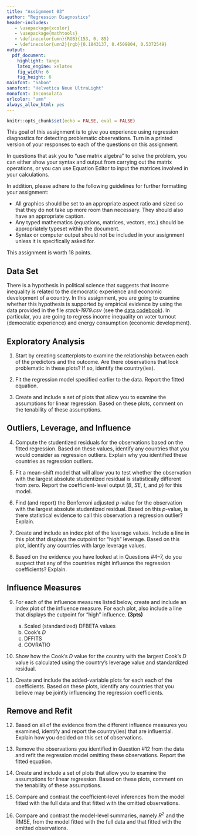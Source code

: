 ```yaml
---
title: "Assignment 03"
author: "Regression Diagnostics"
header-includes:
   - \usepackage{xcolor}
   - \usepackage{mathtools}
   - \definecolor{umn}{RGB}{153, 0, 85}
   - \definecolor{umn2}{rgb}{0.1843137, 0.4509804, 0.5372549}
output: 
  pdf_document:
    highlight: tango
    latex_engine: xelatex
    fig_width: 6
    fig_height: 6
mainfont: "Sabon"
sansfont: "Helvetica Neue UltraLight"
monofont: Inconsolata
urlcolor: "umn"
always_allow_html: yes
---
```


```r
knitr::opts_chunk$set(echo = FALSE, eval = FALSE)
```

This goal of this assignment is to give you experience using regression diagnostics for detecting problematic observations. Turn in a printed version of your responses to each of the questions on this assignment. 

In questions that ask you to "use matrix algebra" to solve the problem, you can either show your syntax and output from carrying out the matrix operations, or you can use Equation Editor to input the matrices involved in your calculations.

In addition, please adhere to the following guidelines for further formatting your assignment: 

- All graphics should be set to an appropriate aspect ratio and sized so that they do not take up more room than necessary. They should also have an appropriate caption.
- Any typed mathematics (equations, matrices, vectors, etc.) should be appropriately typeset within the document.
- Syntax or computer output should not be included in your assignment unless it is specifically asked for.

This assignment is worth 18 points. 



## Data Set

There is a hypothesis in political science that suggests that income inequality is related to the democratic experience and economic development of a country. In this assignment, you are going to examine whether this hypothesis is supported by empirical evidence by using the data provided in the file *stack-1979.csv* (see the [data codebook](http://zief0002.github.io/epsy-8264/codebooks/stack-1979.html)). In particular, you are going to regress income inequality on voter turnout (democratic experience) and energy consumption (economic development). 


## Exploratory Analysis

1. Start by creating scatterplots to examine the relationship between each of the predictors and the outcome. Are there observations that look problematic in these plots? If so, identify the country(ies).

2. Fit the regression model specified earlier to the data. Report the fitted equation.

3. Create and include a set of plots that allow you to examine the assumptions for linear regression. Based on these plots, comment on the tenability of these assumptions.


## Outliers, Leverage, and Influence

4. Compute the studentized residuals for the observations based on the fitted regression. Based on these values, identify any countries that you would consider as regression outliers. Explain why you identified these countries as regression outliers.

5. Fit a mean-shift model that will allow you to test whether the observation with the largest absolute studentized residual is statistically different from zero. Report the coefficient-level output ($B$, $SE$, $t$, and $p$) for this model.

6. Find (and report) the Bonferroni adjusted $p$-value for the observation with the largest absolute studentized residual. Based on this $p$-value, is there statistical evidence to call this observation a regression outlier? Explain.

7. Create and include an index plot of the leverage values. Include a line in this plot that displays the cutpoint for "high" leverage. Based on this plot, identify any countries with large leverage values.

8. Based on the evidence you have looked at in Questions \#4--7, do you suspect that any of the countries might influence the regression coefficients? Explain.

## Influence Measures

9. For each of the influence measures listed below, create and include an index plot of the influence measure. For each plot, also include a line that displays the cutpoint for "high" influence. **(3pts)**

    a. Scaled (standardized) DFBETA values
    b. Cook's $D$
    c. DFFITS
    d. COVRATIO

10. Show how the Cook's $D$ value for the country with the largest Cook's $D$ value is calculated using the country's leverage value and standardized residual.

11. Create and include the added-variable plots for each each of the coefficients. Based on these plots, identify any countries that you believe may be jointly influencing the regression coefficients.


## Remove and Refit

12. Based on all of the evidence from the different influence measures you examined, identify and report the country(ies) that are influential. Explain how you decided on this set of observations.

13. Remove the observations you identified in Question \#12 from the data and refit the regression model omitting these observations. Report the fitted equation.

14. Create and include a set of plots that allow you to examine the assumptions for linear regression. Based on these plots, comment on the tenability of these assumptions.

15. Compare and contrast the coefficient-level inferences from the model fitted with the full data and that fitted with the omitted observations.

16. Compare and contrast the model-level summaries, namely $R^2$ and the RMSE, from the model fitted with the full data and that fitted with the omitted observations.



